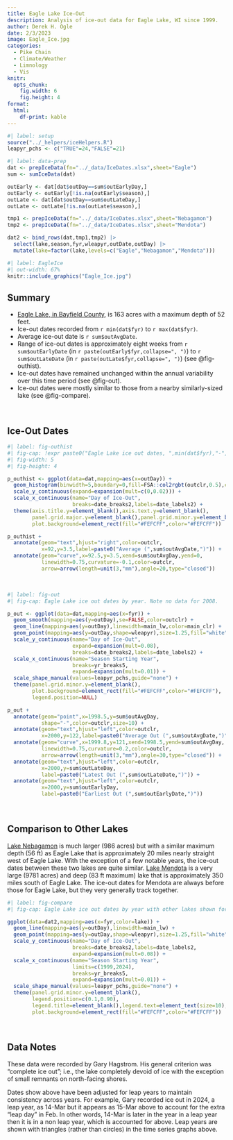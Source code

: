 ```yaml
---
title: Eagle Lake Ice-Out
description: Analysis of ice-out data for Eagle Lake, WI since 1999.
author: Derek H. Ogle
date: 2/3/2023
image: Eagle_Ice.jpg
categories:
  - Pike Chain
  - Climate/Weather
  - Limnology
  - Vis
knitr:
  opts_chunk:
    fig.width: 6
    fig.height: 4
format: 
  html:
    df-print: kable
---
```


```r
#| label: setup
source("../_helpers/iceHelpers.R")
leapyr_pchs <- c("TRUE"=24,"FALSE"=21)
```

```r
#| label: data-prep
dat <- prepIceData(fn="../_data/IceDates.xlsx",sheet="Eagle")
sum <- sumIceData(dat)

outEarly <- dat[dat$outDay==sum$outEarlyDay,]
outEarly <- outEarly[!is.na(outEarly$season),]
outLate <- dat[dat$outDay==sum$outLateDay,]
outLate <- outLate[!is.na(outLate$season),]

tmp1 <- prepIceData(fn="../_data/IceDates.xlsx",sheet="Nebagamon")
tmp2 <- prepIceData(fn="../_data/IceDates.xlsx",sheet="Mendota")

dat2 <- bind_rows(dat,tmp1,tmp2) |>
  select(lake,season,fyr,wleapyr,outDate,outDay) |>
  mutate(lake=factor(lake,levels=c("Eagle","Nebagamon","Mendota")))
```

```r
#| label: EagleIce
#| out-width: 67%
knitr::include_graphics("Eagle_Ice.jpg")
```

:::{.callout-warning icon=false}
# Summary

- [Eagle Lake, in Bayfield County](https://dnr.wi.gov/lakes/lakepages/LakeDetail.aspx?wbic=2902900), is 163 acres with a maximum depth of 52 feet.
- Ice-out dates recorded from `r min(dat$fyr)` to `r max(dat$fyr)`.
- Average ice-out date is `r sum$outAvgDate`.
- Range of ice-out dates is approximately eight weeks from `r sum$outEarlyDate` (in `r paste(outEarly$fyr,collapse=", ")`) to `r sum$outLateDate` (in `r paste(outLate$fyr,collapse=", ")`)  (see @fig-outhist).
- Ice-out dates have remained unchanged within the annual variability over this time period (see @fig-out).
- Ice-out dates were mostly similar to those from a nearby similarly-sized lake (see @fig-compare).
:::

&nbsp;

## Ice-Out Dates

```r
#| label: fig-outhist
#| fig-cap: !expr paste0("Eagle Lake ice out dates, ",min(dat$fyr),"-",max(dat$fyr),".")
#| fig-width: 5
#| fig-height: 4

p_outhist <- ggplot(data=dat,mapping=aes(x=outDay)) +
  geom_histogram(binwidth=5,boundary=0,fill=FSA::col2rgbt(outclr,0.5),color="black") +
  scale_y_continuous(expand=expansion(mult=c(0,0.02))) +
  scale_x_continuous(name="Day of Ice-Out",
                     breaks=date_breaks2,labels=date_labels2) +
  theme(axis.title.y=element_blank(),axis.text.y=element_blank(),
        panel.grid.major.y=element_blank(),panel.grid.minor.y=element_blank(),
        plot.background=element_rect(fill="#FEFCFF",color="#FEFCFF"))

p_outhist +
  annotate(geom="text",hjust="right",color=outclr,
           x=92,y=3.5,label=paste0("Average (",sum$outAvgDate,")")) +
  annotate(geom="curve",x=92.5,y=3.5,xend=sum$outAvgDay,yend=0,
           linewidth=0.75,curvature=-0.1,color=outclr,
           arrow=arrow(length=unit(3,"mm"),angle=20,type="closed"))
```

&nbsp;

```r
#| label: fig-out
#| fig-cap: Eagle Lake ice out dates by year. Note no data for 2008.

p_out <- ggplot(data=dat,mapping=aes(x=fyr)) +
  geom_smooth(mapping=aes(y=outDay),se=FALSE,color=outclr) +
  geom_line(mapping=aes(y=outDay),linewidth=main_lw,color=main_clr) +
  geom_point(mapping=aes(y=outDay,shape=wleapyr),size=1.25,fill="white") +
  scale_y_continuous(name="Day of Ice-Out",
                     expand=expansion(mult=0.08),
                     breaks=date_breaks2,labels=date_labels2) +
  scale_x_continuous(name="Season Starting Year",
                     breaks=yr_breaks5,
                     expand=expansion(mult=0.01)) +
  scale_shape_manual(values=leapyr_pchs,guide="none") +
  theme(panel.grid.minor.y=element_blank(),
        plot.background=element_rect(fill="#FEFCFF",color="#FEFCFF"),
        legend.position=NULL)

p_out +
  annotate(geom="point",x=1998.5,y=sum$outAvgDay,
           shape="-",color=outclr,size=10) +
  annotate(geom="text",hjust="left",color=outclr,
           x=2000,y=122,label=paste0("Average Out (",sum$outAvgDate,")")) +
  annotate(geom="curve",x=1999.8,y=121,xend=1998.5,yend=sum$outAvgDay,
           linewidth=0.75,curvature=0.2,color=outclr,
           arrow=arrow(length=unit(3,"mm"),angle=30,type="closed")) +
  annotate(geom="text",hjust="left",color=outclr,
           x=2000,y=sum$outLateDay,
           label=paste0("Latest Out (",sum$outLateDate,")")) +
  annotate(geom="text",hjust="left",color=outclr,
           x=2000,y=sum$outEarlyDay,
           label=paste0("Earliest Out (",sum$outEarlyDate,")"))
```

&nbsp;

## Comparison to Other Lakes

[Lake Nebagamon](https://dnr.wi.gov/lakes/lakepages/LakeDetail.aspx?wbic=2865000) is much larger (986 acres) but with a similar maximum depth (56 ft) as Eagle Lake that is approximately 20 miles nearly straight west of Eagle Lake. With the exception of a few notable years, the ice-out dates between these two lakes are quite similar. [Lake Mendota](https://dnr.wi.gov/lakes/lakepages/LakeDetail.aspx?wbic=805400) is a very large (9781 acres) and deep (83 ft maximum) lake that is approximately 350 miles south of Eagle Lake. The ice-out dates for Mendota are always before those for Eagle Lake, but they very generally track together.

```r
#| label: fig-compare
#| fig-cap: Eagle Lake ice out dates by year with other lakes shown for comparison.

ggplot(data=dat2,mapping=aes(x=fyr,color=lake)) +
  geom_line(mapping=aes(y=outDay),linewidth=main_lw) +
  geom_point(mapping=aes(y=outDay,shape=wleapyr),size=1.25,fill="white") +
  scale_y_continuous(name="Day of Ice-Out",
                     breaks=date_breaks2,labels=date_labels2,
                     expand=expansion(mult=0.08)) +
  scale_x_continuous(name="Season Starting Year",
                     limits=c(1999,2024),
                     breaks=yr_breaks5,
                     expand=expansion(mult=0.01)) +
  scale_shape_manual(values=leapyr_pchs,guide="none") +
  theme(panel.grid.minor.y=element_blank(),
        legend.position=c(0.1,0.90),
        legend.title=element_blank(),legend.text=element_text(size=10),
        plot.background=element_rect(fill="#FEFCFF",color="#FEFCFF"))
```

&nbsp;

## Data Notes
These data were recorded by Gary Hagstrom. His general criterion was "complete ice out"; i.e., the lake completely devoid of ice with the exception of small remnants on north-facing shores.

Dates show above have been adjusted for leap years to maintain consistency across years. For example, Gary recorded ice out in 2024, a leap year, as 14-Mar but it appears as 15-Mar above to account for the extra "leap day" in Feb. In other words, 14-Mar is later in the year in a leap year then it is in a non leap year, which is accounted for above. Leap years are shown with triangles (rather than circles) in the time series graphs above.

